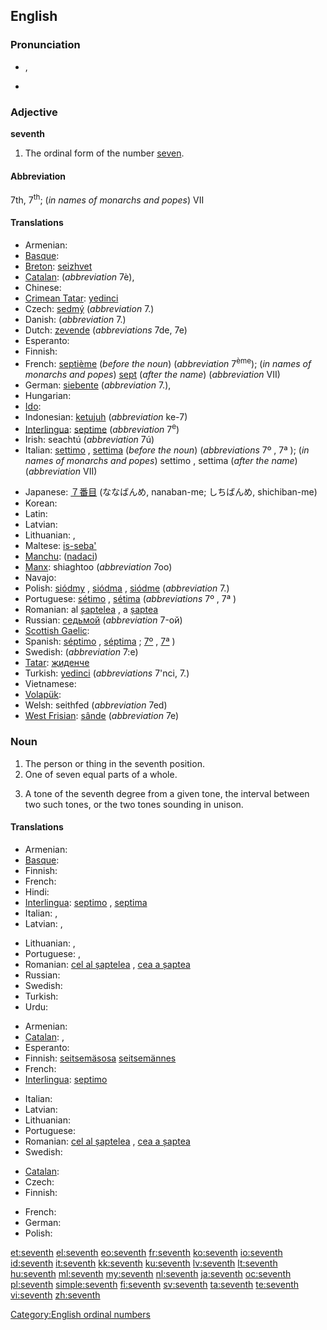 {{wikipedia}}
==English==
{{ordinalbox|en|6th|7th|8th|sixth|eighth|card=seven}}

===Pronunciation===
* {{a|UK|US}} {{IPA|/sɛv.nθ/}}, {{SAMPA|/sEv.nT/}}
* {{audio|en-us-seventh.ogg|Audio (US)}}

===Adjective===
'''seventh'''

# The ordinal form of the number [[seven]].

====Abbreviation====
7th, 7<sup>th</sup>; (''in names of monarchs and popes'') VII

====Translations====
{{trans-top|ordinal form of the number seven}}
* Armenian: {{t-|hy|յոթերորդ|tr=yot'erord}}
* [[Basque]]: {{t|eu|zazpigarren|xs=Basque}}
* [[Breton]]: [[seizhvet]]
* [[Catalan]]: {{t-|ca|setè|m}} (''abbreviation'' 7è), {{t-|ca|sèptim|m}}
* Chinese: {{t|cmn|第七|tr=dìqī|sc=Hani}}
* [[Crimean Tatar]]: [[yedinci]]
* Czech: [[sedmý]] (''abbreviation'' 7.)
* Danish: {{t|da|syvende}} (''abbreviation'' 7.)
* Dutch: [[zevende]] (''abbreviations'' 7de, 7e)
* Esperanto: {{t+|eo|sepa|xs=Esperanto}}
* Finnish: {{t+|fi|seitsemäs}}
* French: [[septième]] (''before the noun'') (''abbreviation'' 7<sup>ème</sup>); (''in names of monarchs and popes'') [[sept]] (''after the name'') (''abbreviation'' VII)
* German: [[siebente]] (''abbreviation'' 7.), {{t|de|siebte}}
* Hungarian: {{t+|hu|hetedik}}
* [[Ido]]: {{t+|io|sepesma|xs=Ido}}
* Indonesian: [[ketujuh]] (''abbreviation'' ke-7)
* [[Interlingua]]: [[septime]] (''abbreviation'' 7<sup>e</sup>)
* Irish: seachtú (''abbreviation'' 7ú)
* Italian: [[settimo]] {{m}}, [[settima]] {{f}} (''before the noun'') (''abbreviations'' 7º {{m}}, 7ª {{f}}); (''in names of monarchs and popes'') settimo {{m}}, settima {{f}} (''after the name'') (''abbreviation'' VII)
{{trans-mid}}
* Japanese: [[７番目]] (ななばんめ, nanaban-me; しちばんめ, shichiban-me)
* Korean: {{t|ko|일곱째|tr=ilgopjjae|sc=Hang}}
* Latin: {{t+|la|septimus}}
* Latvian: {{t|lv|septiņi}}
* Lithuanian: {{t+|lt|septintas|m|xs=Lithuanian}}, {{t+|lt|septinta|f|xs=Lithuanian}}
* Maltese: [[is-seba']]
* [[Manchu]]: ([[nadaci]])
* [[Manx]]: shiaghtoo (''abbreviation'' 7oo)
* Navajo: {{tø|nv|tsostsʼid góneʼ}}
* Polish: [[siódmy]] {{m}}, [[siódma]] {{f}}, [[siódme]] {{n}} (''abbreviation'' 7.)
* Portuguese: [[sétimo]] {{m}}, [[sétima]] {{f}} (''abbreviations'' 7º {{m}}, 7ª {{f}})
* Romanian: al [[șaptelea]] {{m}}, a [[șaptea]] {{f}}
* Russian: [[седьмой]] (''abbreviation'' 7-ой)
* [[Scottish Gaelic]]: {{t-|gd|seachdamh|xs=Scottish Gaelic}}
* Spanish: [[séptimo]] {{m}}, [[séptima]] {{f}}; {{qualifier|abbreviations}} [[7º]] {{m}}, [[7ª]] {{f}})
* Swedish: {{t|sv|sjunde}} (''abbreviation'' 7:e)
* [[Tatar]]: [[җиденче]]
* Turkish: [[yedinci]] (''abbreviations'' 7'nci, 7.)
* Vietnamese: {{t+|vi|thứ bảy|xs=Vietnamese}}
* [[Volapük]]: {{t|vo|velid}}
* Welsh: seithfed (''abbreviation'' 7ed)
* [[West Frisian]]: [[sânde]] (''abbreviation'' 7e)
{{trans-bottom}}

===Noun===
{{en-noun}}

# The person or thing in the seventh position.
# One of seven equal parts of a whole.
# {{music}} A tone of the seventh degree from a given tone, the interval between two such tones, or the two tones sounding in unison.

====Translations====
{{trans-top|something in the seventh position}}
* Armenian: {{t-|hy|յոթերորդ|tr=yot'erord}}
* [[Basque]]: {{t|eu|zazpigarren|xs=Basque}}
* Finnish: {{t+|fi|seitsemäs}}
* French: {{t+|fr|septième|m|f}}
* Hindi: {{t|hi|सातवाँ|tr=sātvā̃|sc=Deva}}
* [[Interlingua]]: [[septimo]] {{m}}, [[septima]] {{f}}
* Italian: {{t+|it|settimo|m}}, {{t-|it|settima|f}}
* Latvian: {{t|lv|septītais|m}}, {{t|lv|septītā|f}}
{{trans-mid}}
* Lithuanian: {{t+|lt|septintas|m|xs=Lithuanian}}, {{t+|lt|septinta|f|xs=Lithuanian}}
* Portuguese: {{t+|pt|sétimo|m}}, {{t-|pt|sétima|f}}
* Romanian: [[cel al șaptelea]] {{m}}, [[cea a șaptea]] {{f}}
* Russian: {{t|ru|седьмой|tr=sed'mój|sc=Cyrl}}
* Swedish: {{t+|sv|sjua|c}}
* Turkish: {{t|tr|yedinci}}
* Urdu: {{t|ur|ساتوان|tr=sātvā̃|sc=ur-Arab}}
{{trans-bottom}}

{{trans-top|one of seven equal parts of a whole}}
* Armenian: {{t-|hy|յոթերորդ|tr=yot'erord}}
* [[Catalan]]: {{t-|ca|setè|m}}, {{t-|ca|sèptim|m}}
* Esperanto: {{t-|eo|sepono|xs=Esperanto}}
* Finnish: [[seitsemäsosa]] [[seitsemännes]]
* French: {{t+|fr|septième|m}}
* [[Interlingua]]: [[septimo]]
{{trans-mid}}
* Italian: {{t+|it|settimo|m}}
* Latvian: {{t|lv|septītā daļa}}
* Lithuanian: {{t+|lt|septintadalis|m|xs=Lithuanian}}
* Portuguese: {{t+|pt|sétimo|m}}
* Romanian: [[cel al șaptelea]] {{m}}, [[cea a șaptea]] {{f}}
* Swedish: {{t+|sv|sjundedel|c}}
{{trans-bottom}}

{{trans-top|musical interval}}
* [[Catalan]]: {{t-|ca|sèptima|f}}
* Czech: {{t-|cs|septima|f}}
* Finnish: {{t|fi|septimi}}
{{trans-mid}}
* French: {{t+|fr|septième|f}}
* German: {{t+|de|Septime|f}}
* Polish: {{t-|pl|septyma|f}}
{{trans-bottom}}

[[Category:English ordinal numbers]]

[[et:seventh]]
[[el:seventh]]
[[eo:seventh]]
[[fr:seventh]]
[[ko:seventh]]
[[io:seventh]]
[[id:seventh]]
[[it:seventh]]
[[kk:seventh]]
[[ku:seventh]]
[[lv:seventh]]
[[lt:seventh]]
[[hu:seventh]]
[[ml:seventh]]
[[my:seventh]]
[[nl:seventh]]
[[ja:seventh]]
[[oc:seventh]]
[[pl:seventh]]
[[simple:seventh]]
[[fi:seventh]]
[[sv:seventh]]
[[ta:seventh]]
[[te:seventh]]
[[vi:seventh]]
[[zh:seventh]]